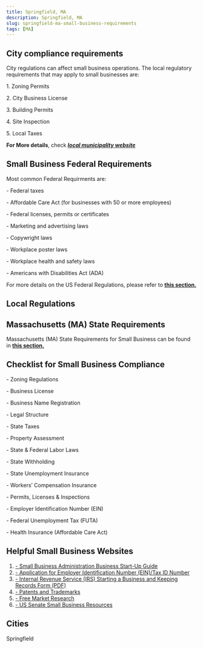 ```yaml
---
title: Springfield, MA
description: Springfield, MA
slug: springfield-ma-small-business-requirements
tags: [MA]
---
```



<PostMeta category="business-compliance" />

**City compliance requirements**
--------------------------------

City regulations can affect small business operations. The local regulatory requirements that may apply to small businesses are:

1\. Zoning Permits

2\. City Business License

3\. Building Permits

4\. Site Inspection

5\. Local Taxes

**For More details**, check _**[local municipality website](https://springfield-ma.gov)**_

**Small Business Federal Requirements**
---------------------------------------

Most common Federal Requirments are:

\- Federal taxes

\- Affordable Care Act (for businesses with 50 or more employees)

\- Federal licenses, permits or certificates

\- Marketing and advertising laws

\- Copywright laws

\- Workplace poster laws

\- Workplace health and safety laws

\- Americans with Disabilities Act (ADA)

For more details on the US Federal Regulations, please refer to **[this section.](../federal-regulations/)**

Local Regulations
------------------------
**Massachusetts (MA) State Requirements**
-----------------------------------------

Massachusetts (MA) State Requirements for Small Business can be found in [**this section.**](/ma-state-regulations-small-business-requirements)

Checklist for Small Business Compliance
---------------------------------------

\- Zoning Regulations

\- Business License

\- Business Name Registration

\- Legal Structure

\- State Taxes

\- Property Assessment

\- State & Federal Labor Laws

\- State Withholding

\- State Unemployment Insurance

\- Workers’ Compensation Insurance

\- Permits, Licenses & Inspections

\- Employer Identification Number (EIN)

\- Federal Unemployment Tax (FUTA)

\- Health Insurance (Affordable Care Act)

Helpful Small Business Websites
-------------------------------

1.  [\- Small Business Administration Business Start-Up Guide](https://www.sba.gov/business-guide)
2.  [\- Application for Employer Identification Number (EIN)/Tax ID Number](https://www.irs.gov/businesses/small-businesses-self-employed/apply-for-an-employer-identification-number-ein-online)
3.  [\- Internal Revenue Service (IRS) Starting a Business and Keeping Records Form (PDF)](https://www.irs.gov/pub/irs-pdf/p583.pdf)
4.  [\- Patents and Trademarks](https://www.uspto.gov/)
5.  [\- Free Market Research](https://www.sba.gov/blogs/)
6.  [\- US Senate Small Business Resources](https://www.sbc.senate.gov/public/index.cfm/resources)

Cities
-----------------------------------------
Springfield

